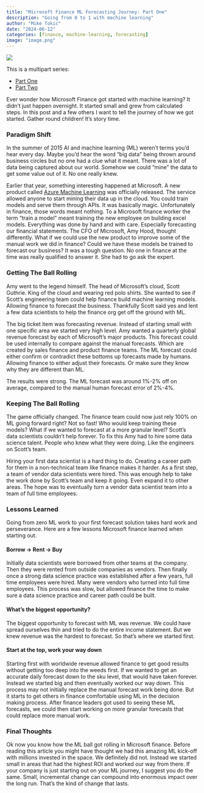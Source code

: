 ```yaml
---
title: "Microsoft Finance ML Forecasting Journey: Part One"
description: "Going from 0 to 1 with machine learning"
author: "Mike Tokic"
date: "2024-06-12"
categories: [finance, machine-learning, forecasting]
image: "image.png"
---
```


![](./image.png)

This is a multipart series:

- [Part One](https://mftokic.github.io/posts/2024-06-12-msft-ml-fcst-journey-1/)
- [Part Two](https://mftokic.github.io/posts/2024-06-26-msft-ml-fcst-journey-2/)  

Ever wonder how Microsoft Finance got started with machine learning? It didn't just happen overnight. It started small and grew from calculated steps. In this post and a few others I want to tell the journey of how we got started. Gather round children! It's story time. 

### Paradigm Shift

In the summer of 2015 AI and machine learning (ML) weren't terms you'd hear every day. Maybe you'd hear the word "big data" being thrown around business circles but no one had a clue what it meant. There was a lot of data being captured about our world. Somehow we could "mine" the data to get some value out of it. No one really knew. 

Earlier that year, something interesting happened at Microsoft. A new product called [Azure Machine Learning](https://techcrunch.com/2015/02/18/microsoft-officially-launches-azure-machine-learning-big-data-platform/?guccounter=1&guce_referrer=aHR0cHM6Ly93d3cuYmluZy5jb20v&guce_referrer_sig=AQAAAE95NY6ZC1q7S3u9eB-VRujlcx7hEFnu35ya9daztiyij3JgOLZWH9VqOfmNl6FuEi2KTbr67hu2aoyrIMUYcUGPoDhzEDsXRJ01LUAF0c-VUU_lHdUhGzLcW5FQYKZwXQJ93c3qzwocA3_WIi-5Z4VXcKJGnaD-1E40xMI6LRnB) was officially released. The service allowed anyone to start mining their data up in the cloud. You could train models and serve them through APIs. It was basically magic. Unfortunately in finance, those words meant nothing. To a Microsoft finance worker the term "train a model" meant training the new employee on building excel models. Everything was done by hand and with care. Especially forecasting our financial statements. The CFO of Microsoft, Amy Hood, thought differently. What if we could use the new product to improve some of the manual work we did in finance? Could we have these models be trained to forecast our business? It was a tough question. No one in finance at the time was really qualified to answer it. She had to go ask the expert. 

### Getting The Ball Rolling

Amy went to the legend himself. The head of Microsoft's cloud, Scott Guthrie. King of the cloud and wearing red polo shirts. She wanted to see if Scott's engineering team could help finance build machine learning models. Allowing finance to forecast the business. Thankfully Scott said yes and lent a few data scientists to help the finance org get off the ground with ML. 

The big ticket item was forecasting revenue. Instead of starting small with one specific area we started very high level. Amy wanted a quarterly global revenue forecast by each of Microsoft's major products. This forecast could be used internally to compare against the manual forecasts. Which are created by sales finance and product finance teams. The ML forecast could either confirm or contradict these bottoms up forecasts made by humans. Allowing finance to either adjust their forecasts. Or make sure they know why they are different than ML.

The results were strong. The ML forecast was around 1%-2% off on average, compared to the manual human forecast error of 2%-4%. 

### Keeping The Ball Rolling

The game officially changed. The finance team could now just rely 100% on ML going forward right? Not so fast! Who would keep training these models? What if we wanted to forecast at a more granular level? Scott's data scientists couldn't help forever. To fix this Amy had to hire some data science talent. People who knew what they were doing. Like the engineers on Scott's team. 

Hiring your first data scientist is a hard thing to do. Creating a career path for them in a non-technical team like finance makes it harder. As a first step, a team of vendor data scientists were hired. This was enough help to take the work done by Scott's team and keep it going. Even expand it to other areas. The hope was to eventually turn a vendor data scientist team into a team of full time employees. 

### Lessons Learned

Going from zero ML work to your first forecast solution takes hard work and perseverance. Here are a few lessons Microsoft finance learned when starting out. 

#### Borrow -> Rent -> Buy

Initially data scientists were borrowed from other teams at the company. Then they were rented from outside companies as vendors. Then finally once a strong data science practice was established after a few years, full time employees were hired. Many were vendors who turned into full time employees. This process was slow, but allowed finance the time to make sure a data science practice and career path could be built. 

#### What's the biggest opportunity? 

The biggest opportunity to forecast with ML was revenue. We could have spread ourselves thin and tried to do the entire income statement. But we knew revenue was the hardest to forecast. So that's where we started first. 

#### Start at the top, work your way down

Starting first with worldwide revenue allowed finance to get good results without getting too deep into the weeds first. If we wanted to get an accurate daily forecast down to the sku level, that would have taken forever. Instead we started big and then eventually worked our way down. This process may not initially replace the manual forecast work being done. But it starts to get others in finance comfortable using ML in the decision making process. After finance leaders got used to seeing these ML forecasts, we could then start working on more granular forecasts that could replace more manual work. 

### Final Thoughts

Ok now you know how the ML ball got rolling in Microsoft finance. Before reading this article you might have thought we had this amazing ML kick-off with millions invested in the space. We definitely did not. Instead we started small in areas that had the highest ROI and worked our way from there. If your company is just starting out on your ML journey, I suggest you do the same. Small, incremental change can compound into enormous impact over the long run. That's the kind of change that lasts. 